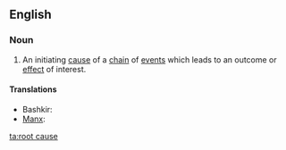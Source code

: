 ==English==

===Noun===
{{en-noun|head=[[root]] [[cause]]}}

# {{context|idiomatic|lang=en}} An initiating [[cause]] of a [[chain]] of [[event]]s which leads to an outcome or [[effect]] of interest.

====Translations====
{{trans-top|initiating cause}}
* Bashkir: {{t|ba|төп сәбәп|tr=tӧp säbäp|sc=Cyrl}}
* [[Manx]]: {{t|gv|ard-oyr|m}}
{{trans-mid}}
{{trans-bottom}}

[[ta:root cause]]